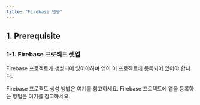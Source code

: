 ```yaml
---
title: "Firebase 연동"
---
```


## 1. Prerequisite

### 1-1. Firebase 프로젝트 셋업

Firebase 프로젝트가 생성되어 있어야하며 앱이 이 프로젝트에 등록되어 있어야 합니다.

Firebase 프로젝트 생성 방법은 여기를 참고하세요.
Firebase 프로젝트에 앱을 등록하는 방법은 여기를 참고하세요.
